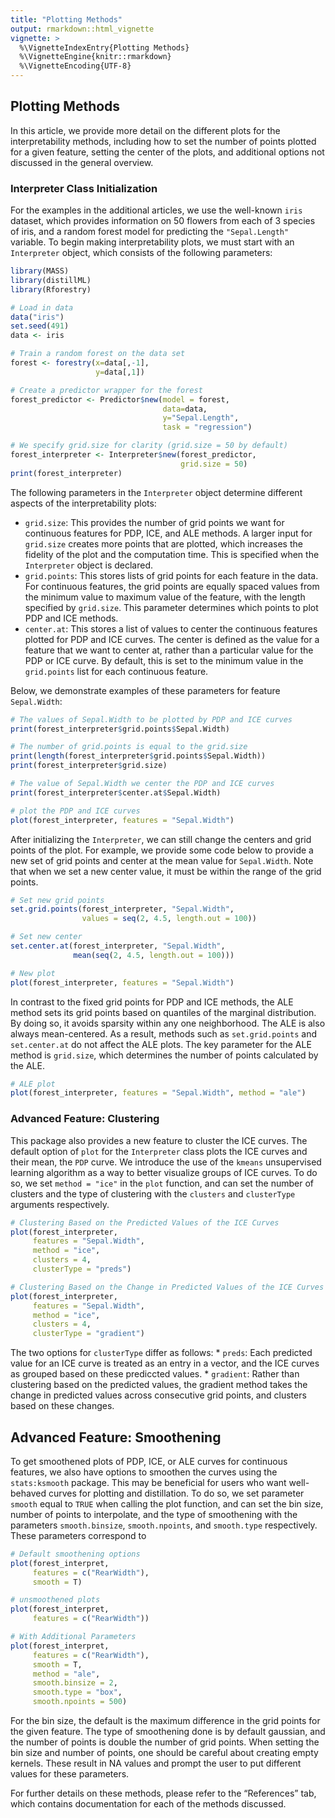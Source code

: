 ```yaml
---
title: "Plotting Methods"
output: rmarkdown::html_vignette
vignette: >
  %\VignetteIndexEntry{Plotting Methods}
  %\VignetteEngine{knitr::rmarkdown}
  %\VignetteEncoding{UTF-8}
---
```


## Plotting Methods

In this article, we provide more detail on the different plots for the 
interpretability methods, including how to set the number of points plotted 
for a given feature, setting the center of the plots, and additional options not 
discussed in the general overview. 

### Interpreter Class Initialization

For the examples in the additional articles, we use the well-known `iris` dataset, 
which provides information on 50 flowers from each of 3 species of iris, and 
a random forest model for predicting the `"Sepal.Length"` variable. To begin 
making interpretability plots, we must start with an `Interpreter` object, 
which consists of the following parameters:

```r
library(MASS)
library(distillML)
library(Rforestry)

# Load in data 
data("iris")
set.seed(491)
data <- iris

# Train a random forest on the data set
forest <- forestry(x=data[,-1],
                   y=data[,1])

# Create a predictor wrapper for the forest
forest_predictor <- Predictor$new(model = forest,
                                  data=data,
                                  y="Sepal.Length",
                                  task = "regression")

# We specify grid.size for clarity (grid.size = 50 by default)
forest_interpreter <- Interpreter$new(forest_predictor,
                                      grid.size = 50)
print(forest_interpreter)
```

The following parameters in the `Interpreter` object determine different aspects 
of the interpretability plots:

* `grid.size`: This provides the number of grid points we want for continuous 
               features for PDP, ICE, and ALE methods. A larger input for `grid.size`
               creates more points that are plotted, which increases the fidelity 
               of the plot and the computation time. This is specified when the 
               `Interpreter` object is declared.
* `grid.points`: This stores lists of grid points for each feature in the data. 
                 For continuous features, the grid points are equally spaced 
                 values from the minimum value to maximum value of the feature, 
                 with the length specified by `grid.size`. This parameter determines 
                 which points to plot PDP and ICE methods.
* `center.at`: This stores a list of values to center the continuous features plotted
               for PDP and ICE curves. The center is defined as the value for a 
               feature that we want to center at, rather than a particular value 
               for the PDP or ICE curve. By default, this is set to the minimum 
               value in the `grid.points` list for each continuous feature. 
               
Below, we demonstrate examples of these parameters for feature `Sepal.Width`:

```r
# The values of Sepal.Width to be plotted by PDP and ICE curves
print(forest_interpreter$grid.points$Sepal.Width)

# The number of grid.points is equal to the grid.size
print(length(forest_interpreter$grid.points$Sepal.Width))
print(forest_interpreter$grid.size)

# The value of Sepal.Width we center the PDP and ICE curves
print(forest_interpreter$center.at$Sepal.Width)

# plot the PDP and ICE curves
plot(forest_interpreter, features = "Sepal.Width")
```

After initializing the `Interpreter`, we can still change the centers and grid 
points of the plot. For example, we provide some code below to provide a new set 
of grid points and center at the mean value for `Sepal.Width`. Note that when 
we set a new center value, it must be within the range of the grid points.

```r
# Set new grid points
set.grid.points(forest_interpreter, "Sepal.Width", 
                values = seq(2, 4.5, length.out = 100))

# Set new center
set.center.at(forest_interpreter, "Sepal.Width", 
              mean(seq(2, 4.5, length.out = 100)))

# New plot
plot(forest_interpreter, features = "Sepal.Width")

```

In contrast to the fixed grid points for PDP and ICE methods, the ALE method 
sets its grid points based on quantiles of the marginal distribution. 
By doing so, it avoids sparsity within any one neighborhood. The ALE is also 
always mean-centered. As a result, methods such as `set.grid.points` and 
`set.center.at` do not affect the ALE plots. The key parameter for the ALE method 
is `grid.size`, which determines the number of points calculated by the ALE. 

```r
# ALE plot
plot(forest_interpreter, features = "Sepal.Width", method = "ale")
```

### Advanced Feature: Clustering

This package also provides a new feature to cluster the ICE curves. The default 
option of `plot` for the `Interpreter` class plots the ICE curves and their mean, 
the `PDP` curve. We introduce the use of the `kmeans` unsupervised learning algorithm 
as a way to better visualize groups of ICE curves. To do so, we set `method = "ice"` 
in the `plot` function, and can set the number of clusters and the type of 
clustering with the `clusters` and `clusterType` arguments respectively. 

```r
# Clustering Based on the Predicted Values of the ICE Curves
plot(forest_interpreter,
     features = "Sepal.Width",
     method = "ice",
     clusters = 4,
     clusterType = "preds")

# Clustering Based on the Change in Predicted Values of the ICE Curves
plot(forest_interpreter,
     features = "Sepal.Width",
     method = "ice",
     clusters = 4,
     clusterType = "gradient")
```

The two options for `clusterType` differ as follows:
* `preds`: Each predicted value for an ICE curve is treated as an entry in a vector, 
           and the ICE curves as grouped based on these prediccted values. 
* `gradient`: Rather than clustering based on the predicted values, the gradient method 
              takes the change in predicted values across consecutive grid points, and 
              clusters based on these changes.


## Advanced Feature: Smoothening

To get smoothened plots of PDP, ICE, or ALE curves for continuous features, we also 
have options to smoothen the curves using the `stats:ksmooth` package. This may be 
beneficial for users who want well-behaved curves for plotting and distillation. To 
do so, we set parameter `smooth` equal to `TRUE` when calling the plot function, and 
can set the bin size, number of points to interpolate, and the type of smoothening with 
the parameters `smooth.binsize`, `smooth.npoints`, and `smooth.type` respectively. These 
parameters correspond to 

```r
# Default smoothening options
plot(forest_interpret,
     features = c("RearWidth"),
     smooth = T)

# unsmoothened plots
plot(forest_interpret, 
     features = c("RearWidth"))

# With Additional Parameters
plot(forest_interpret,
     features = c("RearWidth"),
     smooth = T,
     method = "ale",
     smooth.binsize = 2,
     smooth.type = "box",
     smooth.npoints = 500)
```

For the bin size, the default is the maximum difference in the grid points for 
the given feature. The type of smoothening done is by default gaussian, and 
the number of points is double the number of grid points. When setting the 
bin size and number of points, one should be careful about creating empty 
kernels. These result in NA values and prompt the user to put different values 
for these parameters.

For further details on these methods, please refer to the "References" tab, which 
contains documentation for each of the methods discussed.




